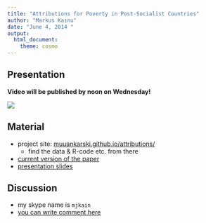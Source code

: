 ```yaml
---
title: "Attributions for Poverty in Post-Socialist Countries"
author: "Markus Kainu"
date: "June 4, 2014 "
output:
  html_document:
    theme: cosmo
---
```


## Presentation

**Video will be published by noon on Wednesday!**

![](http://www.invisionpro.com/wp-includes/images/invisionpro-VideoProduction-greenscreen-VideoShooting-VideoForWeb.jpg)

<!--
<iframe src="//player.vimeo.com/video/96675157" width="500" height="281" frameborder="0" webkitallowfullscreen mozallowfullscreen allowfullscreen></iframe> <p><a href="http://vimeo.com/96675157">regensburg</a> from <a href="http://vimeo.com/user2534934">Markus Kainu</a> on <a href="https://vimeo.com">Vimeo</a>.</p> -->

## Material

- project site: [muuankarski.github.io/attributions/](http://muuankarski.github.io/attributions/)
    - find the data & R-code etc. from there
- [current version of the paper](http://muuankarski.github.io/attributions/article2013.pdf)
- [presentation slides](http://muuankarski.github.io/attributions/attrib_slides.html)

## Discussion

- my skype name is `mjkain`
- [you can write comment here](http://pad.okfn.org/p/tutzing-seminar-2014)